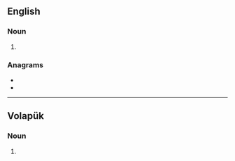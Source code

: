 {{also|kat-is|kati's}}

==English==

===Noun===
{{head|en|noun plural form}}

# {{plural of|kati|lang=en}}

===Anagrams===
* {{l|en|Astłik}}
* {{l|en|Sakti}}

----

==Volapük==

===Noun===
{{head|vo|noun form}}

# {{inflection of|kat||acc|p|lang=vo}}